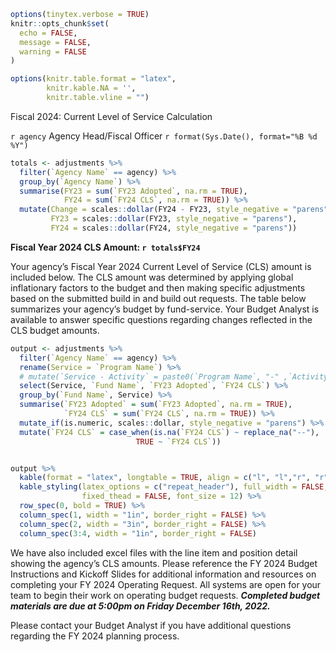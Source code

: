 ```r
options(tinytex.verbose = TRUE)
knitr::opts_chunk$set(
  echo = FALSE,
  message = FALSE,
  warning = FALSE
)

options(knitr.table.format = "latex",
        knitr.kable.NA = '',
        knitr.table.vline = "")

```

\hfill \break

\hfill \break

\hfill Fiscal 2024: Current Level of Service Calculation \hfill \hfill \hfill \break

`r agency` Agency Head/Fiscal Officer \hfill \hfill `r format(Sys.Date(), format="%B %d %Y")`

```r

totals <- adjustments %>%
  filter(`Agency Name` == agency) %>%
  group_by(`Agency Name`) %>%
  summarise(FY23 = sum(`FY23 Adopted`, na.rm = TRUE),
            FY24 = sum(`FY24 CLS`, na.rm = TRUE)) %>%
  mutate(Change = scales::dollar(FY24 - FY23, style_negative = "parens"),
         FY23 = scales::dollar(FY23, style_negative = "parens"),
         FY24 = scales::dollar(FY24, style_negative = "parens"))

```


**Fiscal Year 2024 CLS Amount: `r totals$FY24 `**

Your agency’s Fiscal Year 2024 Current Level of Service (CLS) amount is included below. The CLS amount was determined by applying global inflationary factors to the budget and then making specific adjustments based on the submitted build in and build out requests. The table below summarizes your agency’s budget by fund-service. Your Budget Analyst is available to answer specific questions regarding changes reflected in the CLS budget amounts.

```r

output <- adjustments %>%
  filter(`Agency Name` == agency) %>%
  rename(Service = `Program Name`) %>%
  # mutate(`Service - Activity` = paste0(`Program Name`, "-" ,`Activity Name`)) %>%
  select(Service, `Fund Name`, `FY23 Adopted`, `FY24 CLS`) %>%
  group_by(`Fund Name`, Service) %>%
  summarise(`FY23 Adopted` = sum(`FY23 Adopted`, na.rm = TRUE),
            `FY24 CLS` = sum(`FY24 CLS`, na.rm = TRUE)) %>%
  mutate_if(is.numeric, scales::dollar, style_negative = "parens") %>%
  mutate(`FY24 CLS` = case_when(is.na(`FY24 CLS`) ~ replace_na("--"),
                            TRUE ~ `FY24 CLS`))


output %>%
  kable(format = "latex", longtable = TRUE, align = c("l", "l","r", "r"), escape = TRUE) %>%
  kable_styling(latex_options = c("repeat_header"), full_width = FALSE, 
                fixed_thead = FALSE, font_size = 12) %>%
  row_spec(0, bold = TRUE) %>%
  column_spec(1, width = "1in", border_right = FALSE) %>%
  column_spec(2, width = "3in", border_right = FALSE) %>%
  column_spec(3:4, width = "1in", border_right = FALSE)


```
We have also included excel files with the line item and position detail showing the agency’s CLS amounts. Please reference the FY 2024 Budget Instructions and Kickoff Slides for additional information and resources on completing your FY 2024 Operating Request. All systems are open for your team to begin their work on operating budget requests. **_Completed budget materials are due at 5:00pm on Friday December 16th, 2022._**


Please contact your Budget Analyst if you have additional questions regarding the FY 2024 planning process.

<!-- \backgroundsetup{contents={}} -->